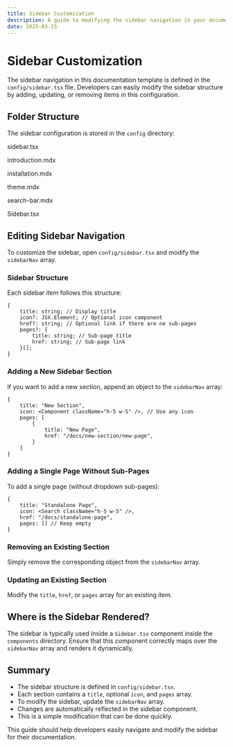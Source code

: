 ```yaml
---
title: Sidebar Customization
description: A guide to modifying the sidebar navigation in your documentation template.
date: 2025-03-15
---
```


# Sidebar Customization

The sidebar navigation in this documentation template is defined in the `config/sidebar.tsx` file. Developers can easily modify the sidebar structure by adding, updating, or removing items in this configuration.

## Folder Structure

The sidebar configuration is stored in the `config` directory:

<FolderTree className="overflow-hidden p-2">
  <Folder element="project-root" defaultOpen={true}>
    <Folder element="config" defaultOpen={true}>
      <File>
        <p>sidebar.tsx</p>
      </File>
    </Folder>
    <Folder element="docs" defaultOpen={false}>
      <Folder element="getting-started" defaultOpen={false}>
        <File>
          <p>introduction.mdx</p>
        </File>
        <File>
          <p>installation.mdx</p>
        </File>
      </Folder>
      <File>
        <p>theme.mdx</p>
      </File>
      <File>
        <p>search-bar.mdx</p>
      </File>
    </Folder>
    <Folder element="components" defaultOpen={false}>
      <File>
        <p>Sidebar.tsx</p>
      </File>
    </Folder>
  </Folder>
</FolderTree>

## Editing Sidebar Navigation

To customize the sidebar, open `config/sidebar.tsx` and modify the `sidebarNav` array.

### Sidebar Structure
Each sidebar item follows this structure:

```tsx
{
    title: string; // Display title
    icon?: JSX.Element; // Optional icon component
    href?: string; // Optional link if there are no sub-pages
    pages?: {
        title: string; // Sub-page title
        href: string; // Sub-page link
    }[];
}
```

### Adding a New Sidebar Section
If you want to add a new section, append an object to the `sidebarNav` array:

```tsx
{
    title: "New Section",
    icon: <Component className="h-5 w-5" />, // Use any icon
    pages: [
        {
            title: "New Page",
            href: "/docs/new-section/new-page",
        }
    ]
}
```

### Adding a Single Page Without Sub-Pages
To add a single page (without dropdown sub-pages):

```tsx
{
    title: "Standalone Page",
    icon: <Search className="h-5 w-5" />,
    href: "/docs/standalone-page",
    pages: [] // Keep empty
}
```

### Removing an Existing Section
Simply remove the corresponding object from the `sidebarNav` array.

### Updating an Existing Section
Modify the `title`, `href`, or `pages` array for an existing item.

## Where is the Sidebar Rendered?
The sidebar is typically used inside a `Sidebar.tsx` component inside the `components` directory. Ensure that this component correctly maps over the `sidebarNav` array and renders it dynamically.

## Summary
- The sidebar structure is defined in `config/sidebar.tsx`.
- Each section contains a `title`, optional `icon`, and `pages` array.
- To modify the sidebar, update the `sidebarNav` array.
- Changes are automatically reflected in the sidebar component.
- This is a simple modification that can be done quickly.

This guide should help developers easily navigate and modify the sidebar for their documentation.
